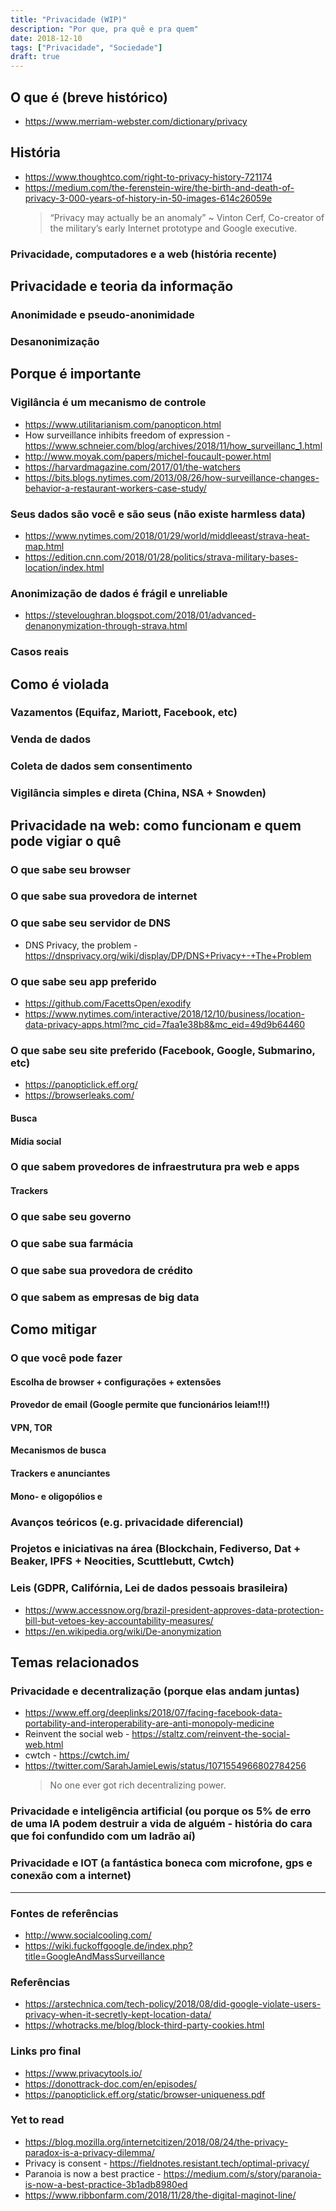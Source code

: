 ```yaml
---
title: "Privacidade (WIP)"
description: "Por que, pra quê e pra quem"
date: 2018-12-10
tags: ["Privacidade", "Sociedade"]
draft: true
---
```


## O que é (breve histórico)

-   https://www.merriam-webster.com/dictionary/privacy

## História

-   https://www.thoughtco.com/right-to-privacy-history-721174
-   https://medium.com/the-ferenstein-wire/the-birth-and-death-of-privacy-3-000-years-of-history-in-50-images-614c26059e
    > “Privacy may actually be an anomaly” ~ Vinton Cerf, Co-creator of the military’s early Internet prototype and Google executive.

### Privacidade, computadores e a web (história recente)

## Privacidade e teoria da informação

### Anonimidade e pseudo-anonimidade

### Desanonimização

## Porque é importante

### Vigilância é um mecanismo de controle

-   https://www.utilitarianism.com/panopticon.html
-   How surveillance inhibits freedom of expression - https://www.schneier.com/blog/archives/2018/11/how_surveillanc_1.html
-   http://www.moyak.com/papers/michel-foucault-power.html
-   https://harvardmagazine.com/2017/01/the-watchers
-   https://bits.blogs.nytimes.com/2013/08/26/how-surveillance-changes-behavior-a-restaurant-workers-case-study/

### Seus dados são você e são seus (não existe harmless data)

-   https://www.nytimes.com/2018/01/29/world/middleeast/strava-heat-map.html
-   https://edition.cnn.com/2018/01/28/politics/strava-military-bases-location/index.html

### Anonimização de dados é frágil e unreliable

-   https://steveloughran.blogspot.com/2018/01/advanced-denanonymization-through-strava.html

### Casos reais

## Como é violada

### Vazamentos (Equifaz, Mariott, Facebook, etc)

### Venda de dados

### Coleta de dados sem consentimento

### Vigilância simples e direta (China, NSA + Snowden)

## Privacidade na web: como funcionam e quem pode vigiar o quê

### O que sabe seu browser

### O que sabe sua provedora de internet

### O que sabe seu servidor de DNS

-   DNS Privacy, the problem - https://dnsprivacy.org/wiki/display/DP/DNS+Privacy+-+The+Problem

### O que sabe seu app preferido

-   https://github.com/FacettsOpen/exodify
-   https://www.nytimes.com/interactive/2018/12/10/business/location-data-privacy-apps.html?mc_cid=7faa1e38b8&mc_eid=49d9b64460

### O que sabe seu site preferido (Facebook, Google, Submarino, etc)

-   https://panopticlick.eff.org/
-   https://browserleaks.com/

#### Busca

#### Mídia social

### O que sabem provedores de infraestrutura pra web e apps

#### Trackers

### O que sabe seu governo

### O que sabe sua farmácia

### O que sabe sua provedora de crédito

### O que sabem as empresas de big data

## Como mitigar

### O que você pode fazer

#### Escolha de browser + configurações + extensões

#### Provedor de email (Google permite que funcionários leiam!!!)

#### VPN, TOR

#### Mecanismos de busca

#### Trackers e anunciantes

#### Mono- e oligopólios e

### Avanços teóricos (e.g. privacidade diferencial)

### Projetos e iniciativas na área (Blockchain, Fediverso, Dat + Beaker, IPFS + Neocities, Scuttlebutt, Cwtch)

### Leis (GDPR, Califórnia, Lei de dados pessoais brasileira)

-   https://www.accessnow.org/brazil-president-approves-data-protection-bill-but-vetoes-key-accountability-measures/
-   https://en.wikipedia.org/wiki/De-anonymization

## Temas relacionados

### Privacidade e decentralização (porque elas andam juntas)

-   https://www.eff.org/deeplinks/2018/07/facing-facebook-data-portability-and-interoperability-are-anti-monopoly-medicine
-   Reinvent the social web - https://staltz.com/reinvent-the-social-web.html
-   cwtch - https://cwtch.im/
-   https://twitter.com/SarahJamieLewis/status/1071554966802784256
    > No one ever got rich decentralizing power.

### Privacidade e inteligência artificial (ou porque os 5% de erro de uma IA podem destruir a vida de alguém - história do cara que foi confundido com um ladrão aí)

### Privacidade e IOT (a fantástica boneca com microfone, gps e conexão com a internet)

---

### Fontes de referências

-   http://www.socialcooling.com/
-   https://wiki.fuckoffgoogle.de/index.php?title=GoogleAndMassSurveillance

### Referências

-   https://arstechnica.com/tech-policy/2018/08/did-google-violate-users-privacy-when-it-secretly-kept-location-data/
-   https://whotracks.me/blog/block-third-party-cookies.html

### Links pro final

-   https://www.privacytools.io/
-   https://donottrack-doc.com/en/episodes/
-   https://panopticlick.eff.org/static/browser-uniqueness.pdf

### Yet to read

-   https://blog.mozilla.org/internetcitizen/2018/08/24/the-privacy-paradox-is-a-privacy-dilemma/
-   Privacy is consent - https://fieldnotes.resistant.tech/optimal-privacy/
-   Paranoia is now a best practice - https://medium.com/s/story/paranoia-is-now-a-best-practice-3b1adb8980ed
-   https://www.ribbonfarm.com/2018/11/28/the-digital-maginot-line/
